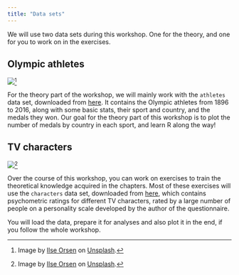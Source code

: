 ```yaml
---
title: "Data sets"
---
```


We will use two data sets during this workshop. One for the theory, and one for you to work on in the exercises.

## Olympic athletes

![](../pictures/olympics.jpg)[^1]

[^1]: Image by [Florian Schmetz](https://unsplash.com/de/@floschmaezz?utm_source=unsplash&utm_medium=referral&utm_content=creditCopyText) on [Unsplash](https://unsplash.com/de/fotos/fbCtFV3FkfE?utm_source=unsplash&utm_medium=referral&utm_content=creditCopyText).

For the theory part of the workshop, we will mainly work with the `athletes` data set, downloaded from [here](https://www.kaggle.com/datasets/heesoo37/120-years-of-olympic-history-athletes-and-results). It contains the Olympic athletes from 1896 to 2016, along with some basic stats, their sport and country, and the medals they won. Our goal for the theory part of this workshop is to plot the number of medals by country in each sport, and learn R along the way! 

## TV characters
![](pictures/friends.jpg)[^1]

[^1]: Image by [Ilse Orsen](https://unsplash.com/de/@lgtts?utm_source=unsplash&utm_medium=referral&utm_content=creditCopyText) on [Unsplash](https://unsplash.com/de/fotos/fwPHQB4kGzA?utm_source=unsplash&utm_medium=referral&utm_content=creditCopyText).

Over the course of this workshop, you can work on exercises to train the theoretical knowledge acquired in the chapters. Most of these exercises will use the `characters` data set, downloaded from [here](https://openpsychometrics.org/tests/characters/documentation/), which contains psychometric ratings for different TV characters, rated by a large number of people on a personality scale developed by the author of the questionnaire.

You will load the data, prepare it for analyses and also plot it in the end, if you follow the whole workshop.
